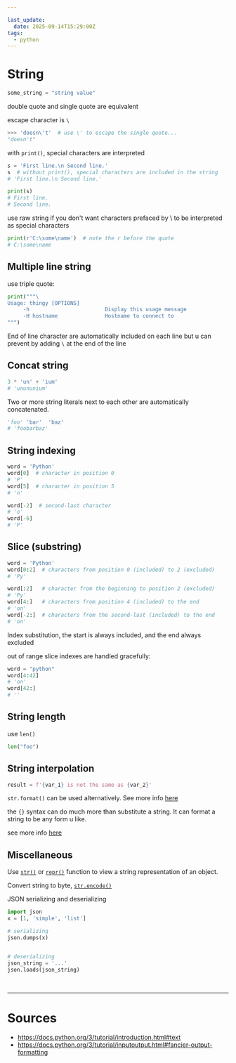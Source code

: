 ```yaml
---

last_update:
  date: 2025-09-14T15:29:00Z
tags:
  - python
---
```


# String

```python title= showLineNumbers
some_string = "string value"
```

double quote and single quote are equivalent

escape character is `\`
```python title= showLineNumbers
>>> 'doesn\'t'  # use \' to escape the single quote...
"doesn't"
```

with `print()`, special characters are interpreted

```python title= showLineNumbers
s = 'First line.\n Second line.' 
s  # without print(), special characters are included in the string
# 'First line.\n Second line.'

print(s)  
# First line.
# Second line.
```

<Admonition type="info" title="info"> 

use raw string if you don't want characters prefaced by \ to be interpreted as special characters

```python title= showLineNumbers
print(r'C:\some\name')  # note the r before the quote
# C:\some\name
```

</Admonition>

## Multiple line string 

use triple quote:
```python title= showLineNumbers
print("""\
Usage: thingy [OPTIONS]
     -h                        Display this usage message
     -H hostname               Hostname to connect to
""")
```

<Admonition type="note" title="note"> 

End of line character are automatically <Color color="var(--secondary-font-color)"> included on each line </Color> but u can prevent by adding `\` at the end of the line

</Admonition>

## Concat string

```python title= showLineNumbers
3 * 'un' + 'ium'
# 'unununium'
```

Two or more <Color color="var(--primary-font-color)"> string literals </Color> next to each other are automatically concatenated.

```python title= showLineNumbers
'foo' 'bar'  'baz'
# 'foobarbaz'
```

## String indexing

```python title= showLineNumbers
word = 'Python'
word[0]  # character in position 0
# 'P'
word[5]  # character in position 5
# 'n'

word[-2]  # second-last character
# 'o'
word[-6]
# 'P'
```

## Slice (substring)

```python title= showLineNumbers
word = 'Python'
word[0:2]  # characters from position 0 (included) to 2 (excluded)
# 'Py'

word[:2]   # character from the beginning to position 2 (excluded)
# 'Py'
word[4:]   # characters from position 4 (included) to the end
# 'on'
word[-2:]  # characters from the second-last (included) to the end
# 'on'
```

<Admonition type="note" title="note"> 

Index substitution, the start is always included, and the end always excluded

</Admonition>

<Admonition type="note" title="note"> 

out of range slice indexes are handled gracefully:

```python title= showLineNumbers
word = "python"
word[4:42]
# 'on'
word[42:]
# ''
```
</Admonition>

## String length

use `len()`

```python title= showLineNumbers
len("foo")
```


## String interpolation

```python title= showLineNumbers
result = f'{var_1} is not the same as {var_2}'
```

<Admonition type="info" title="later"> 

`str.format()` can be used alternatively. See more info [here](https://docs.python.org/3/library/stdtypes.html#str.format)

</Admonition>

<Admonition type="info" title="later"> 

the `{}` syntax can do much more than substitute a string. It can format a string to be any form u like.

see more info [here](https://docs.python.org/3/reference/lexical_analysis.html#f-strings)

</Admonition>

## Miscellaneous

Use [`str()`](https://docs.python.org/3/library/stdtypes.html#str) or [`repr()`](https://docs.python.org/3/library/functions.html#repr) function to view a string representation of an object.

Convert string to byte, [`str.encode()`](https://docs.python.org/3/library/stdtypes.html#str.encode)

JSON serializing and deserializing
```python title= showLineNumbers
import json
x = [1, 'simple', 'list']

# serializing
json.dumps(x)


# deserializing
json_string = '...'
json.loads(json_string)
```

<br/>

---

# Sources

- https://docs.python.org/3/tutorial/introduction.html#text
- https://docs.python.org/3/tutorial/inputoutput.html#fancier-output-formatting